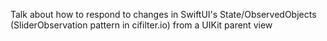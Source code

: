 Talk about how to respond to changes in SwiftUI's State/ObservedObjects (SliderObservation pattern in cifilter.io) from a UIKit parent view
